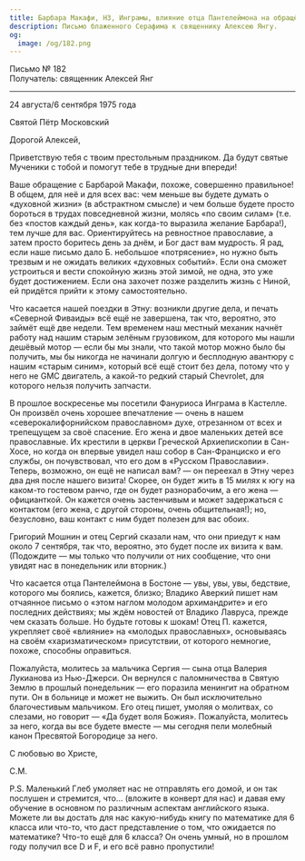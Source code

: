 ```yaml
---
title: Барбара Макафи, НЗ, Инграмы, влияние отца Пантелеймона на обращённых
description: Письмо блаженного Серафима к священнику Алексею Янгу.
og:
  image: /og/182.png
---
```


<div style={{textAlign:'right', fontFamily:'monospace'}}>Письмо № 182</div>
<div style={{textAlign:'left', fontFamily:'monospace'}}>Получатель: священник Алексей Янг</div>

---

24 августа/6 сентября 1975 года

Святой Пётр Московский

Дорогой Алексей,

Приветствую тебя с твоим престольным праздником. Да будут святые Мученики с тобой и помогут тебе в трудные дни впереди!

Ваше обращение с Барбарой Макафи, похоже, совершенно правильное! В общем, для неё и для всех вас: чем меньше вы будете думать о «духовной жизни» (в абстрактном смысле) и чем больше будете просто бороться в трудах повседневной жизни, молясь «по своим силам» (т.е. без «постов каждый день», как когда-то выразила желание Барбара!), тем лучше для вас. Ориентируйтесь на ревностное православие, а затем просто боритесь день за днём, и Бог даст вам мудрость. Я рад, если наше письмо дало Б. небольшое «потрясение», но нужно быть трезвым и не ожидать великих «духовных событий». Если она сможет устроиться и вести спокойную жизнь этой зимой, не одна, это уже будет достижением. Если она захочет позже разделить жизнь с Ниной, ей придётся прийти к этому самостоятельно.

Что касается нашей поездки в Этну: возникли другие дела, и печать «Северной Фиваиды» всё ещё не завершена, так что, вероятно, это займёт ещё две недели. Тем временем наш местный механик начнёт работу над нашим старым зелёным грузовиком, для которого мы нашли дешёвый мотор — если бы мы знали, что такой мотор можно было бы получить, мы бы никогда не начинали долгую и бесплодную авантюру с нашим «старым синим», который всё ещё стоит без дела, потому что у него не GMC двигатель, а какой-то редкий старый Chevrolet, для которого нельзя получить запчасти.

В прошлое воскресенье мы посетили Фануриоса Инграма в Кастелле. Он произвёл очень хорошее впечатление — очень в нашем «северокалифорнийском православном» духе, отрезанном от всех и трепещущем за своё спасение. Его жена и двое маленьких детей все православные. Их крестили в церкви Греческой Архиепископии в Сан-Хосе, но когда он впервые увидел наш собор в Сан-Франциско и его службы, он почувствовал, что его дом в «Русском Православии». Теперь, возможно, он ещё не написал вам? — он переехал в Этну через два дня после нашего визита! Скорее, он будет жить в 15 милях к югу на каком-то гостевом ранчо, где он будет разнорабочим, а его жена — официанткой. Он кажется очень застенчивым и может задержаться с контактом (его жена, с другой стороны, очень общительная!); но, безусловно, ваш контакт с ним будет полезен для вас обоих.

Григорий Мошнин и отец Сергий сказали нам, что они приедут к нам около 7 сентября, так что, вероятно, это будет после их визита к вам. (Подождите — мы только что получили от них сообщение, что они увидят нас в понедельник или вторник.)

Что касается отца Пантелеймона в Бостоне — увы, увы, увы, бедствие, которого мы боялись, кажется, близко; Владико Аверкий пишет нам отчаянное письмо о «этом наглом молодом архимандрите» и его последних действиях; мы ждём новостей от Владико Лавруса, прежде чем сказать больше. Но будьте готовы к шокам! Отец П. кажется, укрепляет своё «влияние» на «молодых православных», основываясь на своём «харизматическом» присутствии, от которого немногие, похоже, способны оправиться.

Пожалуйста, молитесь за мальчика Сергия — сына отца Валерия Лукианова из Нью-Джерси. Он вернулся с паломничества в Святую Землю в прошлый понедельник — его поразила менингит на обратном пути. Он в больнице и может не выжить. Он был исключительно благочестивым мальчиком. Его отец пишет, умоляя о молитвах, со слезами, но говорит — «Да будет воля Божия». Пожалуйста, молитесь за него, когда вы все будете вместе — мы сегодня пели молебный канон Пресвятой Богородице за него.

С любовью во Христе,

С.М.

P.S. Маленький Глеб умоляет нас не отправлять его домой, и он так послушен и стремится, что… (вложите в конверт для нас) и давая ему обучение в основном по различным аспектам английского языка. Можете ли вы достать для нас какую-нибудь книгу по математике для 6 класса или что-то, что даст представление о том, что ожидается по математике? Что-то ещё для 6 класса? Он очень умный, но в прошлом году получил все D и F, и его всё равно пропустили!
